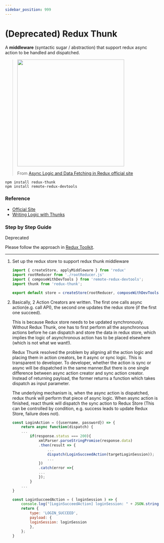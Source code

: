 ```yaml
---
sidebar_position: 999
---
```



# (Deprecated) Redux Thunk
  
A **middleware** (syntactic sugar / abstraction) that support redux async action to be handled and dispatched.

> <img src="https://redux.js.org/assets/images/ReduxAsyncDataFlowDiagram-d97ff38a0f4da0f327163170ccc13e80.gif" width="350"/>
>
> From [Async Logic and Data Fetching in Redux official site](https://redux.js.org/tutorials/fundamentals/part-6-async-logic)

```console
npm install redux-thunk
npm install remote-redux-devtools
```

### Reference

- [Official Site](https://github.com/reduxjs/redux-thunk)
- [Writing Logic with Thunks](https://redux.js.org/usage/writing-logic-thunks)

### Step by Step Guide 
     
<Highlight color="#dd0000">Deprecated</Highlight> 
  

Please follow the approach in [Redux Toolkit](https://redux-toolkit.js.org/usage/usage-guide).

---

1. Set up the redux store to support redux thunk middleware 
  
    ```jsx title="src/store/rootStore.js"
    import { createStore, applyMiddleware } from 'redux'
    import rootReducer from './rootReducer.js'
    import { composeWithDevTools } from 'remote-redux-devtools';
    import thunk from 'redux-thunk';

    export default store = createStore(rootReducer, composeWithDevTools(applyMiddleware(thunk)));
    ```

2. Basically, 2 Action Creators are written. The first one calls async action(e.g. call API), the second one updates the redux store (if the first one succeed).
      
    This is because Redux store needs to be updated synchronously. Without Redux Thunk, one has to first perform all the asynchronous actions before he can dispatch and store the data in redux store, which implies the logic of asynchronous action has to be placed elsewhere (which is not what we want!).
      
    Redux Thunk resolved the problem by aligning all the action logic and placing them in action creators, be it async or sync logic. This is transparent to developer. To developer, whether the action is sync or async will be dispatched in the same manner.But there is one single difference between async action creator and sync action creator. Instead of returning payload, the former returns a function which takes dispatch as input parameter.

    The underlying mechanism is, when the async action is dispatched, redux thunk will perform that piece of async logic. When async action is finished, react thunk will dispatch the sync action to Redux Store (This can be controlled by condition, e.g. success leads to update Redux Store, failure does not).

    ```jsx title="Async action creator LoginAction in src/store/login/LoginAction.js"
    const LoginAction = ({username, password}) => {
        return async function(dispatch) {
        ...
            if(response.status === 200){
                xmlParser.parseStringPromise(response.data)
                .then(result => { 
                    ...
                    dispatch(LoginSucceedAction(targetLoginSession));
                    ...
                })
                .catch(error =>{
                ...
                });
            }  
        ...
    }
    ```

    ```jsx title="Sync action creator LoginSucceedAction in src/store/login/LoginAction.js"
    const LoginSucceedAction = ( loginSession ) => { 
        console.log("[LoginSucceedAction] loginSession: " + JSON.stringify(loginSession) );
        return {
            type: 'LOGIN_SUCCEED',
            payload: {                        
            loginSession: loginSession
            },
        };
    }
    ```